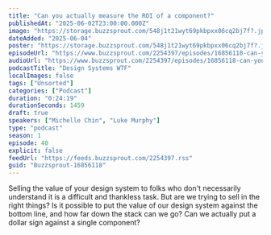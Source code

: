 ```yaml
---
title: "Can you actually measure the ROI of a component?"
publishedAt: "2025-06-02T23:00:00.000Z"
image: "https://storage.buzzsprout.com/548j1t21wyt69pkbpxx06cq2bj7f?.jpg"
dateAdded: "2025-06-04"
poster: "https://storage.buzzsprout.com/548j1t21wyt69pkbpxx06cq2bj7f?.jpg"
episodeUrl: "https://www.buzzsprout.com/2254397/episodes/16856118-can-you-actually-measure-the-roi-of-a-component.mp3"
audioUrl: "https://www.buzzsprout.com/2254397/episodes/16856118-can-you-actually-measure-the-roi-of-a-component.mp3"
podcastTitle: "Design Systems WTF"
localImages: false
tags: ["Unsorted"]
categories: ["Podcast"]
duration: "0:24:19"
durationSeconds: 1459
draft: true
speakers: ["Michelle Chin", "Luke Murphy"]
type: "podcast"
season: 1
episode: 40
explicit: false
feedUrl: "https://feeds.buzzsprout.com/2254397.rss"
guid: "Buzzsprout-16856118"
---
```

Selling the value of your design system to folks who don't necessarily understand it is a difficult and thankless task. But are we trying to sell in the right things? Is it possible to put the value of our design system against the bottom line, and how far down the stack can we go? Can we actually put a dollar sign against a single component?
